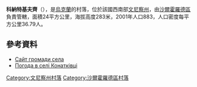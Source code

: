 {{coord|48|42|36|N|27|57|1|E|scale:30000|display=title}}

'''科納特基夫齊'''（{{lang-uk|Конатківці}}），是[[烏克蘭|烏克蘭]]的村落，位於該國西南部[[文尼察州|文尼察州]]，由[[沙爾霍羅德區|沙爾霍羅德區]]負責管轄，面積24平方公里，海拔高度283米，2001年人口883，人口密度每平方公里36.79人。

==參考資料==
* [https://web.archive.org/web/20140505145559/http://konatkivcionline.rurs.net/ Сайт громади села]
* [http://weather.in.ua/ua/vinnickaja/11312 Погода в селі Конатківці]

[[Category:文尼察州村落|Category:文尼察州村落]]
[[Category:沙爾霍羅德區村落|Category:沙爾霍羅德區村落]]


{{Vinnytsia-geo-stub}}